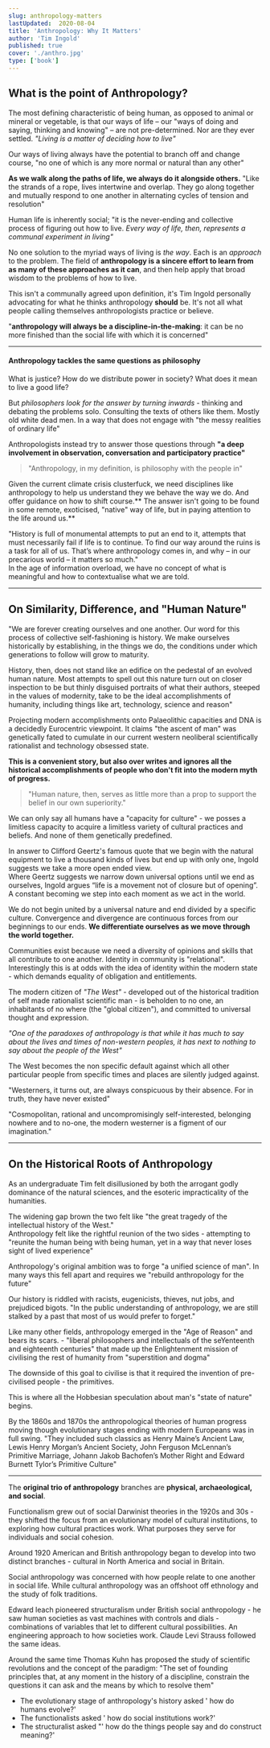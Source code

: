 ```yaml
---
slug: anthropology-matters
lastUpdated:  2020-08-04
title: 'Anthropology: Why It Matters'
author: 'Tim Ingold'
published: true
cover: './anthro.jpg'
type: ['book']
---
```


## What is the point of Anthropology?

The most defining characteristic of being human, as opposed to animal or mineral or vegetable, is that our ways of life – our "ways of doing and saying, thinking and knowing" – are not pre-determined. Nor are they ever settled. *"Living is a matter of deciding how to live"*

Our ways of living always have the potential to branch off and change course, "no one of which is any more normal or natural than any other"

**As we walk along the paths of life, we always do it alongside others.** "Like the strands of a rope, lives intertwine and overlap. They go along together and mutually respond to one another in alternating cycles of tension and resolution"

Human life is inherently social; "it is the never-ending and collective process of figuring out how to live. *Every way of life, then, represents a communal experiment in living"*

No one solution to the myriad ways of living is _the way_. Each is an _approach_ to the problem. The field of **anthropology is a sincere effort to learn from as many of these approaches as it can**, and then help apply that broad wisdom to the problems of how to live.

This isn't a communally agreed upon definition, it's Tim Ingold personally advocating for what he thinks anthropology __should__ be. It's not all what people calling themselves anthropologists practice or believe.

"**anthropology will always be a discipline-in-the-making**: it can be no more finished than the social life with which it is concerned"

---

#### Anthropology tackles the same questions as philosophy
What is justice? How do we distribute power in society? What does it mean to live a good life?

But *philosophers look for the answer by turning inwards* - thinking and debating the problems solo. Consulting the texts of others like them. Mostly old white dead men. In a way that does not engage with "the messy realities of ordinary life"

Anthropologists instead try to answer those questions through **"a deep involvement in observation, conversation and participatory practice"**

> "Anthropology, in my definition, is philosophy with the people in"

Given the current climate crisis clusterfuck, we need disciplines like anthropology to help us understand they we behave the way we do. And offer guidance on how to shift course.** The answer isn't going to be found in some remote, exoticised, "native" way of life, but in paying attention to the life around us.**

"History is full of monumental attempts to put an end to it, attempts that must necessarily fail if life is to continue. To find our way around the ruins is a task for all of us. That’s where anthropology comes in, and why – in our precarious world – it matters so much."  
In the age of information overload, we have no concept of what is meaningful and how to contextualise what we are told.

---

## On Similarity, Difference, and "Human Nature"

<SimpleCard>

"We are forever creating ourselves and one another. Our word for this process of collective self-fashioning is history. We make ourselves historically by establishing, in the things we do, the conditions under which generations to follow will grow to maturity.

History, then, does not stand like an edifice on the pedestal of an evolved human nature. Most attempts to spell out this nature turn out on closer inspection to be but thinly disguised portraits of what their authors, steeped in the values of modernity, take to be the ideal accomplishments of humanity, including things like art, technology, science and reason"

</SimpleCard>

Projecting modern accomplishments onto Palaeolithic capacities and DNA is a decidedly Eurocentric viewpoint. It claims "the ascent of man" was genetically fated to cumulate in our current western neoliberal scientifically rationalist and technology obsessed state.

**This is a convenient story, but also over writes and ignores all the historical accomplishments of people who don't fit into the modern myth of progress.**

> "Human nature, then, serves as little more than a prop to support the belief in our own superiority."

We can only say all humans have a "capacity for culture" - we posses a limitless capacity to acquire a limitless variety of cultural practices and beliefs. And none of them genetically predefined.

In answer to Clifford Geertz's famous quote that we begin with the natural equipment to live a thousand kinds of lives but end up with only one, Ingold suggests we take a more open ended view.  
Where Geertz suggests we narrow down universal options until we end as ourselves, Ingold argues “life is a movement not of closure but of opening”. A constant becoming we step into each moment as we act in the world.

We do not begin united by a universal nature and end divided by a specific culture. Convergence and divergence are continuous forces from our beginnings to our ends. **We differentiate ourselves as we move through the world together.**

Communities exist because we need a diversity of opinions and skills that all contribute to one another. Identity in community is "relational". Interestingly this is at odds with the idea of identity within the modern state - which demands equality of obligation and entitlements.

The modern citizen of _"The West"_ - developed out of the historical tradition of self made rationalist scientific man - is beholden to no one, an inhabitants of no where (the "global citizen"), and committed to universal thought and expression.

_"One of the paradoxes of anthropology is that while it has much to say about the lives and times of non-western peoples, it has next to nothing to say about the people of the West"_

The West becomes the non specific default against which all other particular people from specific times and places are silently judged against.

"Westerners, it turns out, are always conspicuous by their absence. For in truth, they have never existed"  

"Cosmopolitan, rational and uncompromisingly self-interested, belonging nowhere and to no-one, the modern westerner is a figment of our imagination."


---

## On the Historical Roots of Anthropology

As an undergraduate Tim felt disillusioned by both the arrogant godly dominance of the natural sciences, and the esoteric impracticality of the humanities.

The widening gap brown the two felt like "the great tragedy of the intellectual history of the West."  
Anthropology felt like the rightful reunion of the two sides - attempting to "reunite the human being with being human, yet in a way that never loses sight of lived experience"

Anthropology's original ambition was to forge "a unified science of man". In many ways this fell apart and requires we "rebuild anthropology for the future"

Our history is riddled with racists, eugenicists, thieves, nut jobs, and prejudiced bigots. "In the public understanding of anthropology, we are still stalked by a past that most of us would prefer to forget."

Like many other fields, anthropology emerged in the "Age of Reason" and bears its scars. - "liberal philosophers and intellectuals of the seYenteenth and eighteenth centuries" that made up the Enlightenment mission of civilising the rest of humanity from "superstition and dogma"

The downside of this goal to civilise is that it required the invention of pre-civilised people - the primitives.

This is where all the Hobbesian speculation about man's "state of nature" begins. 

By the 1860s and 1870s the anthropological theories of human progress moving though evolutionary stages ending with modern Europeans was in full swing. "They included such classics as Henry Maine’s Ancient Law, Lewis Henry Morgan’s Ancient Society, John Ferguson McLennan’s Primitive Marriage, Johann Jakob Bachofen’s Mother Right and Edward Burnett Tylor’s Primitive Culture"

---

The **original trio of anthropology** branches are **physical, archaeological, and social**.

Functionalism grew out of social Darwinist theories in the 1920s and 30s - they shifted the focus from an evolutionary model of cultural institutions, to exploring how cultural practices work. What purposes they serve for individuals and social cohesion.

Around 1920 American and British anthropology began to develop into two distinct branches - cultural in North America and social in Britain.

Social anthropology was concerned with how people relate to one another in social life. While cultural anthropology was an offshoot off ethnology and the study of folk traditions.

Edward leach pioneered structuralism under British social anthropology - he saw human societies as vast machines with controls and dials - combinations of variables that let to different cultural possibilities. An engineering approach to how societies work. Claude Levi Strauss followed the same ideas.

Around the same time Thomas Kuhn has proposed the study of scientific revolutions and the concept of the paradigm: "The set of founding principles that, at any moment in the history of a discipline, constrain the questions it can ask and the means by which to resolve them"

- The evolutionary stage of anthropology's history asked ' how do humans evolve?'
- The functionalists asked ' how do social institutions work?'
- The structuralist asked "' how do the things people say and do construct meaning?'
